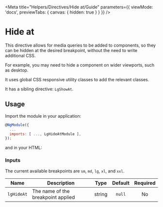 
<Meta title="Helpers/Directives/Hide at/Guide" parameters={{ viewMode: 'docs', previewTabs: { canvas: { hidden: true } } }} />

# Hide at

This directive allows for media queries to be added to components, so they can be hidden at the desired breakpoint, without the need to write additional CSS.

For example, you may need to hide a component on wider viewports, such as desktop.

It uses global CSS responsive utility classes to add the relevant classes.

It has a sibling directive: ``LgShowAt``.

## Usage

Import the module in your application:

~~~js
@NgModule({
  ...
  imports: [ ..., LgHideAtModule ],
});
~~~

and in your HTML:

<Source id="helpers-directives-hide-at-examples--hide-at-story"></Source>

### Inputs

The current available breakpoints are `sm`, `md`, `lg`, `xl`, and `xxl`.

| Name | Description | Type | Default | Required |
|------|-------------|:----:|:-----:|:-----:|
| ``lgHideAt`` | The name of the breakpoint applied | string | ``null`` | No |

<Feedback />
